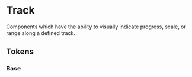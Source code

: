 
<Meta title="Theme/Characteristics/Track" />

# Track

Components which have the ability to visually indicate progress, scale, or range along a defined track.

## Tokens

### Base

<Canvas>
  <Story name="Base">
    <DocGrid>
      <ColorBlock colorVar="--salt-track-background" />
      <ColorBlock colorVar="--salt-track-background-disabled" />
      <ColorBlock colorVar="--salt-track-borderColor" />
      <ColorBlock colorVar="--salt-track-borderColor-disabled" />
      <LineBlock
        token="--salt-track-borderStyle"
        lineStyle="--salt-track-borderStyle"
      />
      <LineBlock
        token="--salt-track-borderStyle-active"
        lineStyle="--salt-track-borderStyle-active"
      />
      <LineBlock
        token="--salt-track-borderStyle-complete"
        lineStyle="--salt-track-borderStyle-complete"
      />
      <LineBlock
        token="--salt-track-borderStyle-incomplete"
        lineStyle="--salt-track-borderStyle-incomplete"
      />
      <FontWeightBlock fontWeight="--salt-track-fontWeight" />
      <FontWeightBlock fontWeight="--salt-track-textAlign" />
    </DocGrid>
  </Story>
</Canvas>
